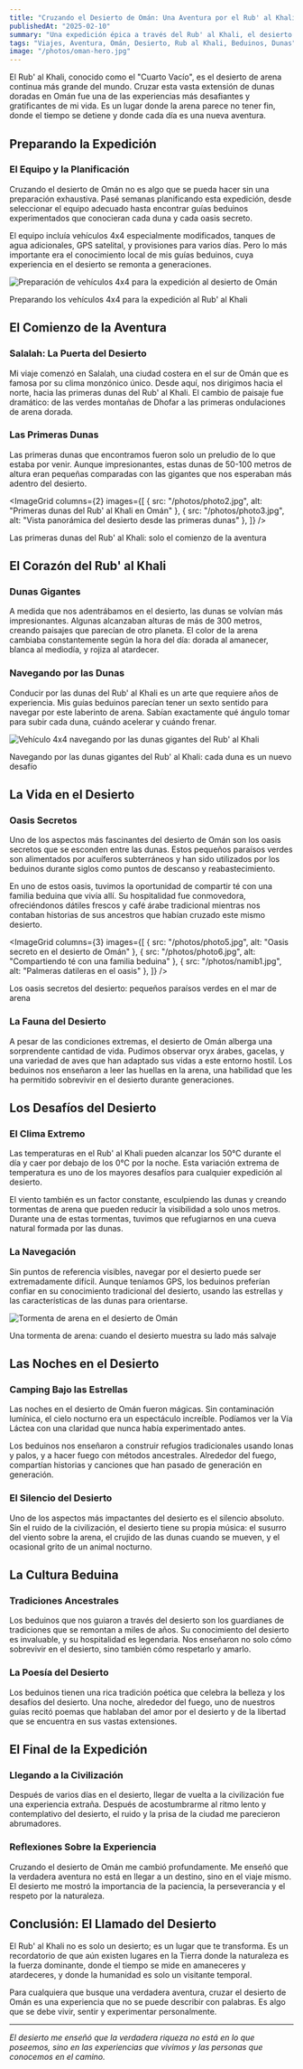 ```yaml
---
title: "Cruzando el Desierto de Omán: Una Aventura por el Rub' al Khali"
publishedAt: "2025-02-10"
summary: "Una expedición épica a través del Rub' al Khali, el desierto de arena continua más grande del mundo, explorando las dunas doradas de Omán y la hospitalidad beduina."
tags: "Viajes, Aventura, Omán, Desierto, Rub al Khali, Beduinos, Dunas"
image: "/photos/oman-hero.jpg"
---
```


El Rub' al Khali, conocido como el "Cuarto Vacío", es el desierto de arena continua más grande del mundo. Cruzar esta vasta extensión de dunas doradas en Omán fue una de las experiencias más desafiantes y gratificantes de mi vida. Es un lugar donde la arena parece no tener fin, donde el tiempo se detiene y donde cada día es una nueva aventura.

## Preparando la Expedición

### El Equipo y la Planificación

Cruzando el desierto de Omán no es algo que se pueda hacer sin una preparación exhaustiva. Pasé semanas planificando esta expedición, desde seleccionar el equipo adecuado hasta encontrar guías beduinos experimentados que conocieran cada duna y cada oasis secreto.

El equipo incluía vehículos 4x4 especialmente modificados, tanques de agua adicionales, GPS satelital, y provisiones para varios días. Pero lo más importante era el conocimiento local de mis guías beduinos, cuya experiencia en el desierto se remonta a generaciones.

<Image
  src="/photos/photo1.jpg"
  alt="Preparación de vehículos 4x4 para la expedición al desierto de Omán"
  width={800}
  height={600}
/>

<Caption>
  Preparando los vehículos 4x4 para la expedición al Rub' al Khali
</Caption>

## El Comienzo de la Aventura

### Salalah: La Puerta del Desierto

Mi viaje comenzó en Salalah, una ciudad costera en el sur de Omán que es famosa por su clima monzónico único. Desde aquí, nos dirigimos hacia el norte, hacia las primeras dunas del Rub' al Khali. El cambio de paisaje fue dramático: de las verdes montañas de Dhofar a las primeras ondulaciones de arena dorada.

### Las Primeras Dunas

Las primeras dunas que encontramos fueron solo un preludio de lo que estaba por venir. Aunque impresionantes, estas dunas de 50-100 metros de altura eran pequeñas comparadas con las gigantes que nos esperaban más adentro del desierto.

<ImageGrid
  columns={2}
  images={[
    { src: "/photos/photo2.jpg", alt: "Primeras dunas del Rub' al Khali en Omán" },
    { src: "/photos/photo3.jpg", alt: "Vista panorámica del desierto desde las primeras dunas" },
  ]}
/>

<Caption>
  Las primeras dunas del Rub' al Khali: solo el comienzo de la aventura
</Caption>

## El Corazón del Rub' al Khali

### Dunas Gigantes

A medida que nos adentrábamos en el desierto, las dunas se volvían más impresionantes. Algunas alcanzaban alturas de más de 300 metros, creando paisajes que parecían de otro planeta. El color de la arena cambiaba constantemente según la hora del día: dorada al amanecer, blanca al mediodía, y rojiza al atardecer.

### Navegando por las Dunas

Conducir por las dunas del Rub' al Khali es un arte que requiere años de experiencia. Mis guías beduinos parecían tener un sexto sentido para navegar por este laberinto de arena. Sabían exactamente qué ángulo tomar para subir cada duna, cuándo acelerar y cuándo frenar.

<Image
  src="/photos/photo4.jpg"
  alt="Vehículo 4x4 navegando por las dunas gigantes del Rub' al Khali"
  width={800}
  height={600}
/>

<Caption>
  Navegando por las dunas gigantes del Rub' al Khali: cada duna es un nuevo desafío
</Caption>

## La Vida en el Desierto

### Oasis Secretos

Uno de los aspectos más fascinantes del desierto de Omán son los oasis secretos que se esconden entre las dunas. Estos pequeños paraísos verdes son alimentados por acuíferos subterráneos y han sido utilizados por los beduinos durante siglos como puntos de descanso y reabastecimiento.

En uno de estos oasis, tuvimos la oportunidad de compartir té con una familia beduina que vivía allí. Su hospitalidad fue conmovedora, ofreciéndonos dátiles frescos y café árabe tradicional mientras nos contaban historias de sus ancestros que habían cruzado este mismo desierto.

<ImageGrid
  columns={3}
  images={[
    { src: "/photos/photo5.jpg", alt: "Oasis secreto en el desierto de Omán" },
    { src: "/photos/photo6.jpg", alt: "Compartiendo té con una familia beduina" },
    { src: "/photos/namib1.jpg", alt: "Palmeras datileras en el oasis" },
  ]}
/>

<Caption>
  Los oasis secretos del desierto: pequeños paraísos verdes en el mar de arena
</Caption>

### La Fauna del Desierto

A pesar de las condiciones extremas, el desierto de Omán alberga una sorprendente cantidad de vida. Pudimos observar oryx árabes, gacelas, y una variedad de aves que han adaptado sus vidas a este entorno hostil. Los beduinos nos enseñaron a leer las huellas en la arena, una habilidad que les ha permitido sobrevivir en el desierto durante generaciones.

## Los Desafíos del Desierto

### El Clima Extremo

Las temperaturas en el Rub' al Khali pueden alcanzar los 50°C durante el día y caer por debajo de los 0°C por la noche. Esta variación extrema de temperatura es uno de los mayores desafíos para cualquier expedición al desierto.

El viento también es un factor constante, esculpiendo las dunas y creando tormentas de arena que pueden reducir la visibilidad a solo unos metros. Durante una de estas tormentas, tuvimos que refugiarnos en una cueva natural formada por las dunas.

### La Navegación

Sin puntos de referencia visibles, navegar por el desierto puede ser extremadamente difícil. Aunque teníamos GPS, los beduinos preferían confiar en su conocimiento tradicional del desierto, usando las estrellas y las características de las dunas para orientarse.

<Image
  src="/photos/DSC_0482.png"
  alt="Tormenta de arena en el desierto de Omán"
  width={800}
  height={600}
/>

<Caption>
  Una tormenta de arena: cuando el desierto muestra su lado más salvaje
</Caption>

## Las Noches en el Desierto

### Camping Bajo las Estrellas

Las noches en el desierto de Omán fueron mágicas. Sin contaminación lumínica, el cielo nocturno era un espectáculo increíble. Podíamos ver la Vía Láctea con una claridad que nunca había experimentado antes.

Los beduinos nos enseñaron a construir refugios tradicionales usando lonas y palos, y a hacer fuego con métodos ancestrales. Alrededor del fuego, compartían historias y canciones que han pasado de generación en generación.

### El Silencio del Desierto

Uno de los aspectos más impactantes del desierto es el silencio absoluto. Sin el ruido de la civilización, el desierto tiene su propia música: el susurro del viento sobre la arena, el crujido de las dunas cuando se mueven, y el ocasional grito de un animal nocturno.

## La Cultura Beduina

### Tradiciones Ancestrales

Los beduinos que nos guiaron a través del desierto son los guardianes de tradiciones que se remontan a miles de años. Su conocimiento del desierto es invaluable, y su hospitalidad es legendaria. Nos enseñaron no solo cómo sobrevivir en el desierto, sino también cómo respetarlo y amarlo.

### La Poesía del Desierto

Los beduinos tienen una rica tradición poética que celebra la belleza y los desafíos del desierto. Una noche, alrededor del fuego, uno de nuestros guías recitó poemas que hablaban del amor por el desierto y de la libertad que se encuentra en sus vastas extensiones.

## El Final de la Expedición

### Llegando a la Civilización

Después de varios días en el desierto, llegar de vuelta a la civilización fue una experiencia extraña. Después de acostumbrarme al ritmo lento y contemplativo del desierto, el ruido y la prisa de la ciudad me parecieron abrumadores.

### Reflexiones Sobre la Experiencia

Cruzando el desierto de Omán me cambió profundamente. Me enseñó que la verdadera aventura no está en llegar a un destino, sino en el viaje mismo. El desierto me mostró la importancia de la paciencia, la perseverancia y el respeto por la naturaleza.

## Conclusión: El Llamado del Desierto

El Rub' al Khali no es solo un desierto; es un lugar que te transforma. Es un recordatorio de que aún existen lugares en la Tierra donde la naturaleza es la fuerza dominante, donde el tiempo se mide en amaneceres y atardeceres, y donde la humanidad es solo un visitante temporal.

Para cualquiera que busque una verdadera aventura, cruzar el desierto de Omán es una experiencia que no se puede describir con palabras. Es algo que se debe vivir, sentir y experimentar personalmente.

---

*El desierto me enseñó que la verdadera riqueza no está en lo que poseemos, sino en las experiencias que vivimos y las personas que conocemos en el camino.*
